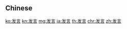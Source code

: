 {{also|發言}}
==Chinese==
{{zh-see|發言}}

[[ko:发言]]
[[kn:发言]]
[[mg:发言]]
[[ja:发言]]
[[th:发言]]
[[chr:发言]]
[[zh:发言]]